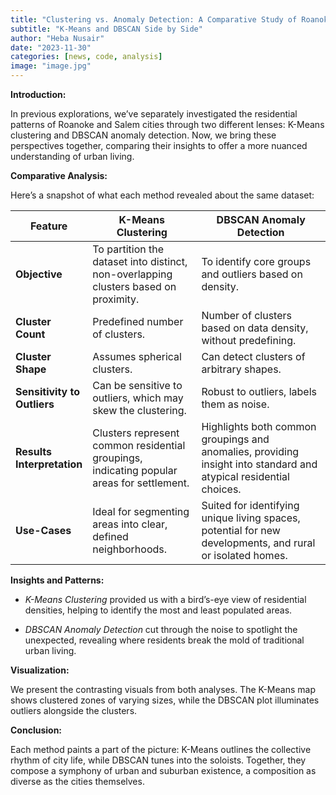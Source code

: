 ---
title: "Clustering vs. Anomaly Detection: A Comparative Study of Roanoke and Salem's Residential Landscapes"
subtitle: "K-Means and DBSCAN Side by Side"
author: "Heba Nusair"
date: "2023-11-30"
categories: [news, code, analysis]
image: "image.jpg"
---

**Introduction:**

In previous explorations, we've separately investigated the residential patterns of Roanoke and Salem cities through two different lenses: K-Means clustering and DBSCAN anomaly detection. Now, we bring these perspectives together, comparing their insights to offer a more nuanced understanding of urban living.

**Comparative Analysis:**

Here's a snapshot of what each method revealed about the same dataset:

| **Feature**                 | **K-Means Clustering**                                                                    | **DBSCAN Anomaly Detection**                                                                                      |
|-----------------------------|-------------------------------------------------------------------------------------------|-------------------------------------------------------------------------------------------------------------------|
| **Objective**               | To partition the dataset into distinct, non-overlapping clusters based on proximity.      | To identify core groups and outliers based on density.                                                            |
| **Cluster Count**           | Predefined number of clusters.                                                            | Number of clusters based on data density, without predefining.                                                    |
| **Cluster Shape**           | Assumes spherical clusters.                                                               | Can detect clusters of arbitrary shapes.                                                                          |
| **Sensitivity to Outliers** | Can be sensitive to outliers, which may skew the clustering.                              | Robust to outliers, labels them as noise.                                                                         |
| **Results Interpretation**  | Clusters represent common residential groupings, indicating popular areas for settlement. | Highlights both common groupings and anomalies, providing insight into standard and atypical residential choices. |
| **Use-Cases**               | Ideal for segmenting areas into clear, defined neighborhoods.                             | Suited for identifying unique living spaces, potential for new developments, and rural or isolated homes.         |

**Insights and Patterns:**

-   *K-Means Clustering* provided us with a bird's-eye view of residential densities, helping to identify the most and least populated areas.

-   *DBSCAN Anomaly Detection* cut through the noise to spotlight the unexpected, revealing where residents break the mold of traditional urban living.

**Visualization:**

We present the contrasting visuals from both analyses. The K-Means map shows clustered zones of varying sizes, while the DBSCAN plot illuminates outliers alongside the clusters.

**Conclusion:**

Each method paints a part of the picture: K-Means outlines the collective rhythm of city life, while DBSCAN tunes into the soloists. Together, they compose a symphony of urban and suburban existence, a composition as diverse as the cities themselves.

